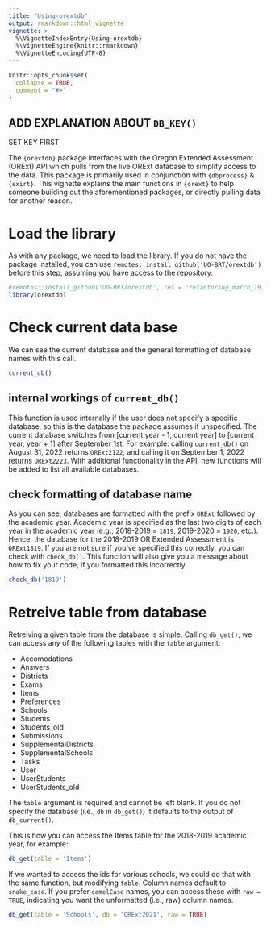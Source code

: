 ```yaml
---
title: "Using-orextdb"
output: rmarkdown::html_vignette
vignette: >
  %\VignetteIndexEntry{Using-orextdb}
  %\VignetteEngine{knitr::rmarkdown}
  %\VignetteEncoding{UTF-8}
---
```


```r
knitr::opts_chunk$set(
  collapse = TRUE,
  comment = "#>"
)
```

## ADD EXPLANATION ABOUT `DB_KEY()` 

SET KEY FIRST

The `{orextdb}` package interfaces with the Oregon Extended Assessment (ORExt) API which pulls from the live ORExt database to simplify access to the data. This package is primarily used in conjunction with `{dbprocess}` & `{exirt}`. This vignette explains the main functions in `{orext}` to help someone building out the aforementioned packages, or directly pulling data for another reason.  

# Load the library

As with any package, we need to load the library. If you do not have the package installed, you can use `remotes::install_github('UO-BRT/orextdb')` before this step, assuming you have access to the repository. 

```r
#remotes::install_github('UO-BRT/orextdb', ref = 'refactoring_march_19_branch')
library(orextdb)
```

# Check current data base

We can see the current database and the general formatting of database names with this call. 

```r
current_db()
```

## internal workings of `current_db()`

This function is used internally if the user does not specify a specific database, so this is the database the package assumes if unspecified. The current database switches from [current year - 1, current year] to [current year, year + 1] after September 1st. For example: calling `current_db()` on August 31, 2022 returns `ORExt2122`, and calling it on September 1, 2022 returns `ORExt2223`. With additional functionality in the API, new functions will be added to list all available databases.

## check formatting of database name

As you can see, databases are formatted with the prefix `ORExt` followed by the academic year. Academic year is specified as the last two digits of each year in the academic year (e.g., 2018-2019 = `1819`, 2019-2020 = `1920`, etc.). Hence, the database for the 2018-2019 OR Extended Assessment is `ORExt1819`. If you are not sure if you've specified this correctly, you can check with `check_db()`. This function will also give you a message about how to fix your code, if you formatted this incorrectly.

```r
check_db('1819')
```

# Retreive table from database

Retreiving a given table from the database is simple. Calling `db_get()`, we can access any of the following tables with the `table` argument:

* Accomodations
* Answers
* Districts
* Exams
* Items
* Preferences
* Schools
* Students
* Students_old
* Submissions
* SupplementalDistricts
* SupplementalSchools
* Tasks
* User
* UserStudents
* UserStudents_old

The `table` argument is required and cannot be left blank. If you do not specify the database (i.e., `db` in `db_get()`) it defaults to the output of `db_current()`. 

This is how you can access the Items table for the 2018-2019 academic year, for example:

```r
db_get(table = 'Items')
```

If we wanted to access the ids for various schools, we could do that with the same function, but modifying `table`. Column names default to `snake_case`. If you prefer `camelCase` names, you can access these with `raw = TRUE`, indicating you want the unformatted (i.e., raw) column names.

```r
db_get(table = 'Schools', db = 'ORExt2021', raw = TRUE)
```

